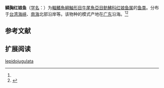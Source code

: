 {{Speciesbox
| name = 鳞胸红娘鱼
| status = NE
| status_system = IUCN3.1
| image = 
| genus = Lepidotrigla
| species = lepidojugulata
| authority = [[李思忠_(鱼类学家)|Li]], 1981<ref name='id8521'>{{cite web| url =http://www.bioinfo.cn/db05/BjdwSpecies.php?action=view&id=8521| title =鳞胸红娘鱼| work =中国动物物种编目数据库| publisher =中国科学院微生物研究所| author =中国科学院动物研究所| accessdate =2009-04-16| deadurl =yes| archiveurl =https://web.archive.org/web/20160305105829/http://www.bioinfo.cn/db05/BjdwSpecies.php?action=view&id=8521| archivedate =2016-03-05}}</ref>
| synonyms = 
}}

'''鳞胸红娘鱼'''（[[学名|学名]]：{{lang|la|''Lepidotrigla lepidojugulata''}}）为[[輻鰭魚綱|輻鰭魚綱]][[鮋形目|鮋形目]][[牛尾魚亞目|牛尾魚亞目]][[鲂鮄科|鲂鮄科]][[红娘鱼属|红娘鱼属]]的[[鱼类|鱼类]]。分布于[[台湾海峡|台湾海峡]]、[[南海|南海]]北部沿岸等。该物种的模式产地在[[广东|广东]]沿海。<ref name='id8521'/><ref  name=fishbase>{{FishBase species | genus = Lepidotrigla| species = lepidojugulata | month = 12| year = 2011}}</ref>

== 参考文献 ==
{{reflist}}

== 扩展阅读 ==
{{refbegin}}
{{wikispecies-inline|Lepidotrigla lepidojugulata|鳞胸红娘鱼}}
{{refend}}
{{Taxonbar}}

[[Category:红娘鱼属|lepidojugulata]]


{{鮋形目小作品}}